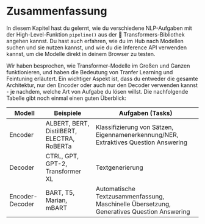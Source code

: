 # Zusammenfassung

In diesem Kapitel hast du gelernt, wie du verschiedene NLP-Aufgaben mit der High-Level-Funktion `pipeline()` aus der 🤗 Transformers-Bibliothek angehen kannst. Du hast auch erfahren, wie du im Hub nach Modellen suchen und sie nutzen kannst, und wie du die Inference API verwenden kannst, um die Modelle direkt in deinem Browser zu testen.

Wir haben besprochen, wie Transformer-Modelle im Großen und Ganzen funktionieren, und haben die Bedeutung von Tranfer Learning und Feintuning erläutert. Ein wichtiger Aspekt ist, dass du entweder die gesamte Architektur, nur den Encoder oder auch nur den Decoder verwenden kannst - je nachdem, welche Art von Aufgabe du lösen willst. Die nachfolgende Tabelle gibt noch einmal einen guten Überblick:

| Modell          | Beispiele                                  | Aufgaben (Tasks)                                                                            |
|-----------------|--------------------------------------------|----------------------------------------------------------------------------------|
| Encoder         | ALBERT, BERT, DistilBERT, ELECTRA, RoBERTa | Klassifizierung von Sätzen, Eigennamenerkennung/NER, Extraktives Question Answering |
| Decoder         | CTRL, GPT, GPT-2, Transformer XL           | Textgenerierung                                                                  |
| Encoder-Decoder | BART, T5, Marian, mBART                    | Automatische Textzusammenfassung, Maschinelle Übersetzung, Generatives Question Answering                        |
